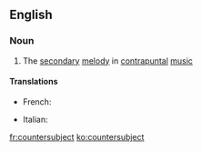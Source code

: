 ==English==

===Noun===
{{wikipedia}}
{{en-noun}}

# {{music}} The [[secondary]] [[melody]] in [[contrapuntal]] [[music]]

====Translations====
{{trans-top|countersubject}}
* French: {{t+|fr|contre-sujet|m}}
{{trans-mid}}
* Italian: {{t-|it|controsoggetto|m}}
{{trans-bottom}}

[[fr:countersubject]]
[[ko:countersubject]]